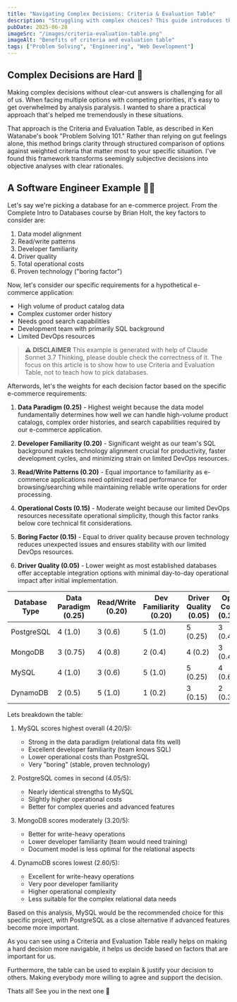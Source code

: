 ```yaml
---
title: "Navigating Complex Decisions: Criteria & Evaluation Table"
description: "Struggling with complex choices? This guide introduces the Criteria and Evaluation Table, a powerful problem-solving technique for making objective decisions. We demonstrate this method with a real-world example: selecting the best database for an e-commerce application, using a weighted matrix to compare options like MySQL and PostgreSQL. Enhance your engineering and decision-making skills."
pubDate: 2025-06-28
imageSrc: "/images/criteria-evaluation-table.png"
imageAlt: "Benefits of criteria and evaluation table"
tags: ["Problem Solving", "Engineering", "Web Development"]
---
```


## Complex Decisions are Hard 🧠

Making complex decisions without clear-cut answers is challenging for all of us. When facing multiple options with competing priorities, it's easy to get overwhelmed by analysis paralysis. I wanted to share a practical approach that's helped me tremendously in these situations.

That approach is the Criteria and Evaluation Table, as described in Ken Watanabe's book "Problem Solving 101." Rather than relying on gut feelings alone, this method brings clarity through structured comparison of options against weighted criteria that matter most to your specific situation. I've found this framework transforms seemingly subjective decisions into objective analyses with clear rationales.

## A Software Engineer Example 🧑‍💻

Let's say we're picking a database for an e-commerce project. From the Complete Intro to Databases course by Brian Holt, the key factors to consider are:

1. Data model alignment
2. Read/write patterns
3. Developer familiarity
4. Driver quality
5. Total operational costs
6. Proven technology ("boring factor")

Now, let's consider our specific requirements for a hypothetical e-commerce application:

- High volume of product catalog data
- Complex customer order history
- Needs good search capabilities
- Development team with primarily SQL background
- Limited DevOps resources

> **⚠️ DISCLAIMER**
> This example is generated with help of Claude Sonnet 3.7 Thinking, please double check the correctness of it. The focus on this article is to show how to use Criteria and Evaluation Table, not to teach how to pick databases.

Afterwords, let's the weights for each decision factor based on the specific e-commerce requirements:

1. **Data Paradigm (0.25)** - Highest weight because the data model fundamentally determines how well we can handle high-volume product catalogs, complex order histories, and search capabilities required by our e-commerce application.

2. **Developer Familiarity (0.20)** - Significant weight as our team's SQL background makes technology alignment crucial for productivity, faster development cycles, and minimizing strain on limited DevOps resources.

3. **Read/Write Patterns (0.20)** - Equal importance to familiarity as e-commerce applications need optimized read performance for browsing/searching while maintaining reliable write operations for order processing.

4. **Operational Costs (0.15)** - Moderate weight because our limited DevOps resources necessitate operational simplicity, though this factor ranks below core technical fit considerations.

5. **Boring Factor (0.15)** - Equal to driver quality because proven technology reduces unexpected issues and ensures stability with our limited DevOps resources.

6. **Driver Quality (0.05)** - Lower weight as most established databases offer acceptable integration options with minimal day-to-day operational impact after initial implementation.

| Database Type | Data Paradigm (0.25) | Read/Write (0.20) | Dev Familiarity (0.20) | Driver Quality (0.05) | Ops Cost (0.15) | Boring Factor (0.15) | Total Score |
| ------------- | -------------------- | ----------------- | ---------------------- | --------------------- | --------------- | -------------------- | ----------- |
| PostgreSQL    | 4 (1.0)              | 3 (0.6)           | 5 (1.0)                | 5 (0.25)              | 3 (0.45)        | 5 (0.75)             | 4.05/5      |
| MongoDB       | 3 (0.75)             | 4 (0.8)           | 2 (0.4)                | 4 (0.2)               | 3 (0.45)        | 4 (0.6)              | 3.20/5      |
| MySQL         | 4 (1.0)              | 3 (0.6)           | 5 (1.0)                | 5 (0.25)              | 4 (0.6)         | 5 (0.75)             | 4.20/5      |
| DynamoDB      | 2 (0.5)              | 5 (1.0)           | 1 (0.2)                | 3 (0.15)              | 2 (0.3)         | 3 (0.45)             | 2.60/5      |

Lets breakdown the table:

1. MySQL scores highest overall (4.20/5):

   - Strong in the data paradigm (relational data fits well)
   - Excellent developer familiarity (team knows SQL)
   - Lower operational costs than PostgreSQL
   - Very "boring" (stable, proven technology)

2. PostgreSQL comes in second (4.05/5):

   - Nearly identical strengths to MySQL
   - Slightly higher operational costs
   - Better for complex queries and advanced features

3. MongoDB scores moderately (3.20/5):

   - Better for write-heavy operations
   - Lower developer familiarity (team would need training)
   - Document model is less optimal for the relational aspects

4. DynamoDB scores lowest (2.60/5):
   - Excellent for write-heavy operations
   - Very poor developer familiarity
   - Higher operational complexity
   - Less suitable for the complex relational data needs

Based on this analysis, MySQL would be the recommended choice for this specific project, with PostgreSQL as a close alternative if advanced features become more important.

As you can see using a Criteria and Evaluation Table really helps on making a hard decision more navigable, it helps us decide based on factors that are important for us.

Furthermore, the table can be used to explain & justify your decision to others. Making everybody more willing to agree and support the decision.

Thats all! See you in the next one 👋

